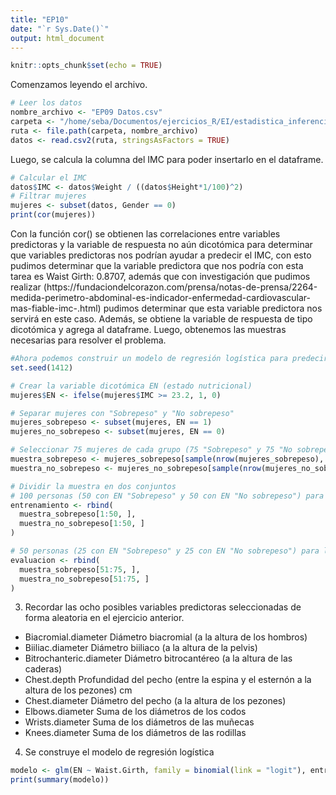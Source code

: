 ```yaml
---
title: "EP10"
date: "`r Sys.Date()`"
output: html_document
---
```


```r
knitr::opts_chunk$set(echo = TRUE)
```

Comenzamos leyendo el archivo.
```r
# Leer los datos
nombre_archivo <- "EP09 Datos.csv"
carpeta <- "/home/seba/Documentos/ejercicios_R/EI/estadistica_inferencial_grupo5/EP10"
ruta <- file.path(carpeta, nombre_archivo)
datos <- read.csv2(ruta, stringsAsFactors = TRUE)

```

Luego, se calcula la columna del IMC para poder insertarlo en el dataframe.

```r
# Calcular el IMC
datos$IMC <- datos$Weight / ((datos$Height*1/100)^2)
# Filtrar mujeres
mujeres <- subset(datos, Gender == 0)
print(cor(mujeres))
```

Con la función cor() se obtienen las correlaciones entre variables predictoras y la variable de respuesta no aún dicotómica para determinar que variables predictoras nos podrían ayudar a predecir el IMC, con esto pudimos determinar que la variable predictora que nos podría con esta tarea es Waist Girth: 0.8707, además que con investigación que pudimos realizar (https://fundaciondelcorazon.com/prensa/notas-de-prensa/2264-medida-perimetro-abdominal-es-indicador-enfermedad-cardiovascular-mas-fiable-imc-.html) pudimos determinar que esta variable predictora nos servirá en este caso.
Además, se obtiene la variable de respuesta de tipo dicotómica y agrega al dataframe. Luego, obtenemos las muestras necesarias para resolver el problema. 

```r
#Ahora podemos construir un modelo de regresión logística para predecir la variable EN, de acuerdo con las siguientes instrucciones:
set.seed(1412)

# Crear la variable dicotómica EN (estado nutricional)
mujeres$EN <- ifelse(mujeres$IMC >= 23.2, 1, 0)

# Separar mujeres con "Sobrepeso" y "No sobrepeso"
mujeres_sobrepeso <- subset(mujeres, EN == 1)
mujeres_no_sobrepeso <- subset(mujeres, EN == 0)

# Seleccionar 75 mujeres de cada grupo (75 "Sobrepeso" y 75 "No sobrepeso")
muestra_sobrepeso <- mujeres_sobrepeso[sample(nrow(mujeres_sobrepeso), 75), ]
muestra_no_sobrepeso <- mujeres_no_sobrepeso[sample(nrow(mujeres_no_sobrepeso), 75), ]

# Dividir la muestra en dos conjuntos
# 100 personas (50 con EN "Sobrepeso" y 50 con EN "No sobrepeso") para el modelo RLO
entrenamiento <- rbind(
  muestra_sobrepeso[1:50, ],
  muestra_no_sobrepeso[1:50, ]
)

# 50 personas (25 con EN "Sobrepeso" y 25 con EN "No sobrepeso") para la evaluación
evaluacion <- rbind(
  muestra_sobrepeso[51:75, ],
  muestra_no_sobrepeso[51:75, ]
)
```

3. Recordar las ocho posibles variables predictoras seleccionadas de forma aleatoria en el ejercicio anterior.

- Biacromial.diameter 	Diámetro biacromial (a la altura de los hombros) 
- Biiliac.diameter 	Diámetro biiliaco (a la altura de la pelvis) 
- Bitrochanteric.diameter 	Diámetro bitrocantéreo (a la altura de las caderas) 
- Chest.depth 	Profundidad del pecho (entre la espina y el esternón a la altura de los pezones) 	cm
- Chest.diameter 	Diámetro del pecho (a la altura de los pezones)
- Elbows.diameter 	Suma de los diámetros de los codos
- Wrists.diameter 	Suma de los diámetros de las muñecas
- Knees.diameter 	Suma de los diámetros de las rodillas

4. Se construye el modelo de regresión logística

```r
modelo <- glm(EN ~ Waist.Girth, family = binomial(link = "logit"), entrenamiento)
print(summary(modelo))
```


